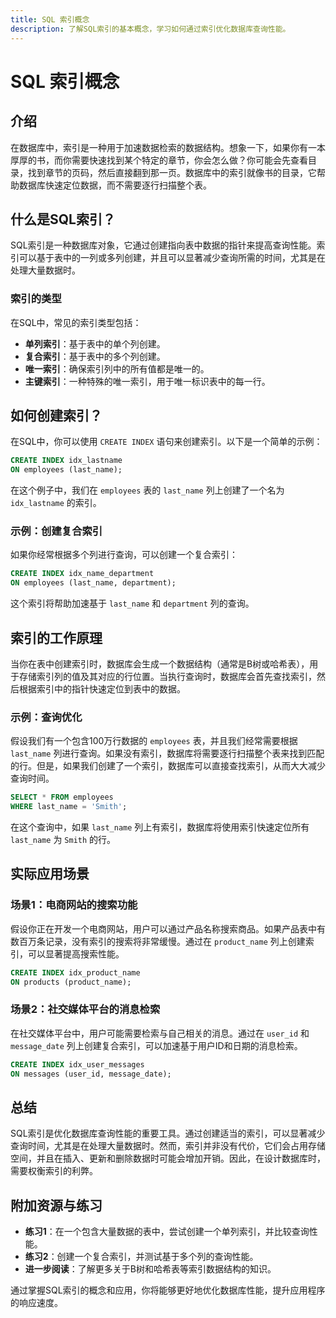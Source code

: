 ```yaml
---
title: SQL 索引概念
description: 了解SQL索引的基本概念，学习如何通过索引优化数据库查询性能。
---
```


# SQL 索引概念

## 介绍

在数据库中，索引是一种用于加速数据检索的数据结构。想象一下，如果你有一本厚厚的书，而你需要快速找到某个特定的章节，你会怎么做？你可能会先查看目录，找到章节的页码，然后直接翻到那一页。数据库中的索引就像书的目录，它帮助数据库快速定位数据，而不需要逐行扫描整个表。

## 什么是SQL索引？

SQL索引是一种数据库对象，它通过创建指向表中数据的指针来提高查询性能。索引可以基于表中的一列或多列创建，并且可以显著减少查询所需的时间，尤其是在处理大量数据时。

### 索引的类型

在SQL中，常见的索引类型包括：

- **单列索引**：基于表中的单个列创建。
- **复合索引**：基于表中的多个列创建。
- **唯一索引**：确保索引列中的所有值都是唯一的。
- **主键索引**：一种特殊的唯一索引，用于唯一标识表中的每一行。

## 如何创建索引？

在SQL中，你可以使用 `CREATE INDEX` 语句来创建索引。以下是一个简单的示例：

```sql
CREATE INDEX idx_lastname
ON employees (last_name);
```

在这个例子中，我们在 `employees` 表的 `last_name` 列上创建了一个名为 `idx_lastname` 的索引。

### 示例：创建复合索引

如果你经常根据多个列进行查询，可以创建一个复合索引：

```sql
CREATE INDEX idx_name_department
ON employees (last_name, department);
```

这个索引将帮助加速基于 `last_name` 和 `department` 列的查询。

## 索引的工作原理

当你在表中创建索引时，数据库会生成一个数据结构（通常是B树或哈希表），用于存储索引列的值及其对应的行位置。当执行查询时，数据库会首先查找索引，然后根据索引中的指针快速定位到表中的数据。

### 示例：查询优化

假设我们有一个包含100万行数据的 `employees` 表，并且我们经常需要根据 `last_name` 列进行查询。如果没有索引，数据库将需要逐行扫描整个表来找到匹配的行。但是，如果我们创建了一个索引，数据库可以直接查找索引，从而大大减少查询时间。

```sql
SELECT * FROM employees
WHERE last_name = 'Smith';
```

在这个查询中，如果 `last_name` 列上有索引，数据库将使用索引快速定位所有 `last_name` 为 `Smith` 的行。

## 实际应用场景

### 场景1：电商网站的搜索功能

假设你正在开发一个电商网站，用户可以通过产品名称搜索商品。如果产品表中有数百万条记录，没有索引的搜索将非常缓慢。通过在 `product_name` 列上创建索引，可以显著提高搜索性能。

```sql
CREATE INDEX idx_product_name
ON products (product_name);
```

### 场景2：社交媒体平台的消息检索

在社交媒体平台中，用户可能需要检索与自己相关的消息。通过在 `user_id` 和 `message_date` 列上创建复合索引，可以加速基于用户ID和日期的消息检索。

```sql
CREATE INDEX idx_user_messages
ON messages (user_id, message_date);
```

## 总结

SQL索引是优化数据库查询性能的重要工具。通过创建适当的索引，可以显著减少查询时间，尤其是在处理大量数据时。然而，索引并非没有代价，它们会占用存储空间，并且在插入、更新和删除数据时可能会增加开销。因此，在设计数据库时，需要权衡索引的利弊。

## 附加资源与练习

- **练习1**：在一个包含大量数据的表中，尝试创建一个单列索引，并比较查询性能。
- **练习2**：创建一个复合索引，并测试基于多个列的查询性能。
- **进一步阅读**：了解更多关于B树和哈希表等索引数据结构的知识。

通过掌握SQL索引的概念和应用，你将能够更好地优化数据库性能，提升应用程序的响应速度。
